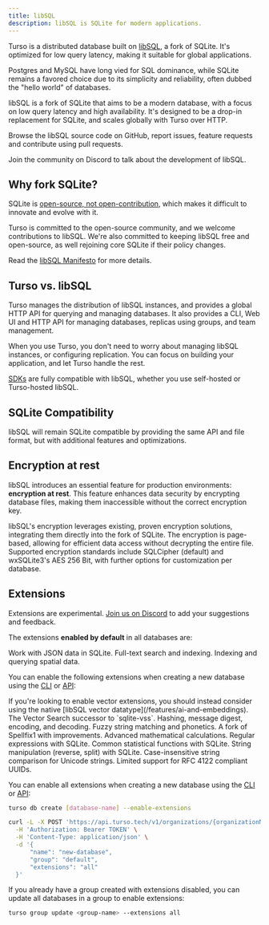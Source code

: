```yaml
---
title: libSQL
description: libSQL is SQLite for modern applications.
---
```


Turso is a distributed database built on [libSQL](https://github.com/tursodatabase/libsql/), a fork of SQLite. It's optimized for low query latency, making it suitable for global applications.

Postgres and MySQL have long vied for SQL dominance, while SQLite remains a favored choice due to its simplicity and reliability, often dubbed the "hello world" of databases.

libSQL is a fork of SQLite that aims to be a modern database, with a focus on low query latency and high availability. It's designed to be a drop-in replacement for SQLite, and scales globally with Turso over HTTP.

<CardGroup cols={2}>

<Card title="tursodatabase/libsql" icon="github" href="https://github.com/tursodatabase/libsql/">

Browse the libSQL source code on GitHub, report issues, feature requests and contribute using pull requests.

</Card>

<Card title="Discord" href="https://discord.gg/turso" icon="discord">

Join the community on Discord to talk about the development of libSQL.

</Card>

</CardGroup>

## Why fork SQLite?

SQLite is [open-source, not open-contribution](https://www.sqlite.org/copyright.html), which makes it difficult to innovate and evolve with it.

Turso is committed to the open-source community, and we welcome contributions to libSQL. We're also committed to keeping libSQL free and open-source, as well rejoining core SQLite if their policy changes.

Read the [libSQL Manifesto](https://turso.tech/libsql-manifesto) for more details.

## Turso vs. libSQL

Turso manages the distribution of libSQL instances, and provides a global HTTP API for querying and managing databases. It also provides a CLI, Web UI and HTTP API for managing databases, replicas using groups, and team management.

When you use Turso, you don't need to worry about managing libSQL instances, or configuring replication. You can focus on building your application, and let Turso handle the rest.

[SDKs](/sdk) are fully compatible with libSQL, whether you use self-hosted or Turso-hosted libSQL.

## SQLite Compatibility

libSQL will remain SQLite compatible by providing the same API and file format, but with additional features and optimizations.

## Encryption at rest

libSQL introduces an essential feature for production environments: **encryption at rest**. This feature enhances data security by encrypting database files, making them inaccessible without the correct encryption key.

libSQL's encryption leverages existing, proven encryption solutions, integrating them directly into the fork of SQLite. The encryption is page-based, allowing for efficient data access without decrypting the entire file. Supported encryption standards include SQLCipher (default) and wxSQLite3's AES 256 Bit, with further options for customization per database.

<CodeGroup>

<Snippet file="encryption-at-rest-typescript.mdx" />
<Snippet file="encryption-at-rest-golang.mdx" />
<Snippet file="encryption-at-rest-rust.mdx" />
<Snippet file="encryption-at-rest-python.mdx" />

</CodeGroup>

## Extensions

<Warning>

Extensions are experimental. [Join us on Discord](https://discord.gg/turso) to add your suggestions and feedback.

</Warning>

The extensions **enabled by default** in all databases are:

<CardGroup>
  <Card title="JSON" href="https://www.sqlite.org/json1.html">
    Work with JSON data in SQLite.
  </Card>
  <Card title="Full-Text Search" href="https://www.sqlite.org/fts5.html">
    Full-text search and indexing.
  </Card>
  <Card title="R*Tree" href="https://www.sqlite.org/rtree.html">
    Indexing and querying spatial data.
  </Card>
</CardGroup>

You can enable the following extensions when creating a new database using the [CLI](/cli) or [API](/api-reference/databases):

<Info>
  If you're looking to enable vector extensions, you should instead consider
  using the native [libSQL vector datatype](/features/ai-and-embeddings).
</Info>

<CardGroup>
  <Card title="sqlite-vec" href="https://github.com/asg017/sqlite-vec">
    The Vector Search successor to `sqlite-vss`.
  </Card>
  <Card
    title="SQLean Crypto"
    href="https://github.com/nalgeon/sqlean/blob/main/docs/crypto.md"
  >
    Hashing, message digest, encoding, and decoding.
  </Card>
  <Card
    title="SQLean Fuzzy"
    href="https://github.com/nalgeon/sqlean/blob/main/docs/fuzzy.md"
  >
    Fuzzy string matching and phonetics. A fork of Spellfix1 with improvements.
  </Card>
  <Card
    title="SQLean Math"
    href="https://github.com/nalgeon/sqlean/blob/main/docs/math.md"
  >
    Advanced mathematical calculations.
  </Card>
  <Card
    title="SQLean Regexp"
    href="https://github.com/nalgeon/sqlean/blob/main/docs/regexp.md"
  >
    Regular expressions with SQLite.
  </Card>
  <Card
    title="SQLean Stats"
    href="https://github.com/nalgeon/sqlean/blob/main/docs/stats.md"
  >
    Common statistical functions with SQLite.
  </Card>
  <Card
    title="SQLean Text"
    href="https://github.com/nalgeon/sqlean/blob/main/docs/text.md"
  >
    String manipulation (reverse, split) with SQLite.
  </Card>
  <Card
    title="SQLean Unicode"
    href="https://github.com/nalgeon/sqlean/blob/main/docs/text.md"
  >
    Case-insensitive string comparison for Unicode strings.
  </Card>
  <Card
    title="SQLean UUID"
    href="https://github.com/nalgeon/sqlean/blob/main/docs/uuid.md"
  >
    Limited support for RFC 4122 compliant UUIDs.
  </Card>
</CardGroup>

You can enable all extensions when creating a new database using the [CLI](/cli/db/create) or [API](/api-reference/databases/create):

<CodeGroup>

```bash Turso CLI
turso db create [database-name] --enable-extensions
```

```bash Platform API
curl -L -X POST 'https://api.turso.tech/v1/organizations/{organizationName}/databases' \
  -H 'Authorization: Bearer TOKEN' \
  -H 'Content-Type: application/json' \
  -d '{
      "name": "new-database",
      "group": "default",
      "extensions": "all"
  }'
```

</CodeGroup>

If you already have a group created with extensions disabled, you can update all databases in a group to enable extensions:

```bash
turso group update <group-name> --extensions all
```
